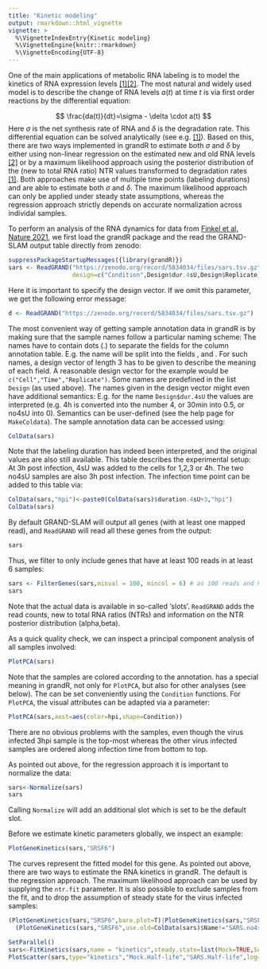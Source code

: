 ```yaml
---
title: "Kinetic modeling"
output: rmarkdown::html_vignette
vignette: >
  %\VignetteIndexEntry{Kinetic modeling}
  %\VignetteEngine{knitr::rmarkdown}
  %\VignetteEncoding{UTF-8}
---
```


One of the main applications of metabolic RNA labeling is to model the kinetics of RNA expression levels [[1]](https://doi.org/10.1093/bioinformatics/bty256)[[2]](https://doi.org/10.1016/j.molcel.2021.06.016). The most natural and widely used model is to describe the change of RNA levels $a(t)$ at time $t$ is via first order reactions by the differential equation:

$$
\frac{da(t)}{dt}=\sigma - \delta \cdot a(t)
$$
Here $\sigma$ is the net synthesis rate of RNA and $\delta$ is the degradation rate. This differential equation can be solved analytically (see e.g. [[1]](https://doi.org/10.1093/bioinformatics/bty256)). Based on this, there are two ways implemented in grandR to estimate both $\sigma$ and $\delta$ by either using non-linear regression on the estimated new and old RNA levels [[2]](https://doi.org/10.1016/j.molcel.2021.06.016) or by a maximum likelihood approach using the posterior distribution of the (new to total RNA ratio) NTR values transformed to degradation rates [[1]](https://doi.org/10.1093/bioinformatics/bty256). Both approaches make use of multiple time points (labeling durations) and are able to estimate both $\sigma$ and $\delta$. The maximum likelihood approach can only be applied under steady state assumptions, whereas the regression approach strictly depends on accurate normalization across individal samples.

To perform an analysis of the RNA dynamics for data from [Finkel et al, Nature 2021](https://www.nature.com/articles/s41586-021-03610-3), we first load the grandR package and the read the GRAND-SLAM output table directly from zenodo:

```r
suppressPackageStartupMessages({library(grandR)})
sars <- ReadGRAND("https://zenodo.org/record/5834034/files/sars.tsv.gz",
                  design=c("Condition",Design$dur.4sU,Design$Replicate))
```

Here it is important to specify the design vector. If we omit this parameter, we get the following error message:

```r
d <- ReadGRAND("https://zenodo.org/record/5834034/files/sars.tsv.gz")
```

The most convenient way of getting sample annotation data in grandR is by making sure that the sample names follow a particular naming scheme: The names have to contain dots (.) to separate the fields for the column annotation table. E.g. the name \emph{Mock.no4sU.A} will be split into the fields \emph{Mock}, \emph{no4sU} and  \emph{A}. For such names, a design vector of length 3 has to be given to describe the meaning of each field. A reasonable design vector for the example would be `c("Cell","Time","Replicate")`. Some names are predefined in the list `Design` (as used above). The names given in the design vector might even have additional semantics: E.g. for the name `Design$dur.4sU` the values are interpreted (e.g. 4h is converted into the number 4, or 30min into 0.5, or no4sU into 0). Semantics can be user-defined (see the help page for `MakeColdata`). The sample annotation data can be accessed using:

```r
ColData(sars)
```
Note that the labeling duration has indeed been interpreted, and the original values are also still available. This table describes the experimental setup: At 3h post infection, 4sU was added to the cells for 1,2,3 or 4h. The two no4sU samples are also 3h post infection. The infection time point can be added to this table via:

```r
ColData(sars,"hpi")<-paste0(ColData(sars)$duration.4sU+3,"hpi")
ColData(sars)
```

By default GRAND-SLAM will output all genes (with at least one mapped read), and `ReadGRAND` will read all these genes from the output:

```r
sars
```
Thus, we filter to only include genes that have at least 100 reads in at least 6 samples:
```r
sars <- FilterGenes(sars,minval = 100, mincol = 6) # as 100 reads and half of the sample is the default, this is identical to sars <- FilterGenes(sars)
sars
```
Note that the actual data is available in so-called 'slots'. `ReadGRAND` adds the read counts, new to total RNA ratios (NTRs) and information on the NTR posterior distribution (alpha,beta).

As a quick quality check, we can inspect a principal component analysis of all samples involved:
```r
PlotPCA(sars)
```
Note that the samples are colored according to the \emph{Condition} annotation. \emph{Condition} has a special meaning in grandR, not only for `PlotPCA`, but also for other analyses (see below). The \emph{Condition} can be set conveniently using the `Condition` functions. For `PlotPCA`, the visual attributes can be adapted via a parameter:
```r
PlotPCA(sars,aest=aes(color=hpi,shape=Condition))
```
There are no obvious problems with the samples, even though the virus infected 3hpi sample is the top-most whereas the other virus infected samples are ordered along infection time from bottom to top.

As pointed out above, for the regression approach it is important to normalize the data:
```r
sars<-Normalize(sars)
sars
```
Calling `Normalize` will add an additional slot which is set to be the default slot.

Before we estimate kinetic parameters globally, we inspect an example:
```r
PlotGeneKinetics(sars,"SRSF6")
```

The curves represent the fitted model for this gene. As pointed out above, there are two ways to estimate the RNA kinetics in grandR. The default is the regression approach. The maximum likelihood approach can be used by supplying the `ntr.fit` parameter. It is also possible to exclude samples from the fit, and to drop the assumption of steady state for the virus infected samples:
```r
(PlotGeneKinetics(sars,"SRSF6",bare.plot=T)|PlotGeneKinetics(sars,"SRSF6",ntr.fit = T,bare.plot=T))/
  (PlotGeneKinetics(sars,"SRSF6",use.old=ColData(sars)$Name!="SARS.no4sU.A",bare.plot=T)|PlotGeneKinetics(sars,"SRSF6",steady.state=list(Mock=TRUE,SARS=FALSE),bare.plot=T))
```


```r
SetParallel()
sars<-FitKinetics(sars,name = "kinetics",steady.state=list(Mock=TRUE,SARS=FALSE))
PlotScatter(sars,type="kinetics","Mock.Half-life","SARS.Half-life",log=T)+geom_abline()
```
